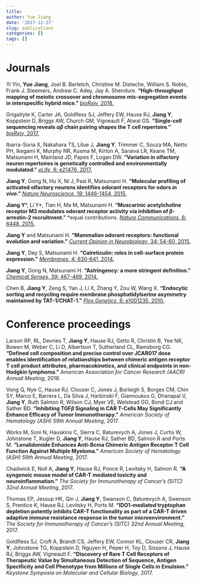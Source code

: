 ```yaml
---
title: 
author: Yue Jiang
date: '2017-12-27'
slug: publications
categories: []
tags: []
---
```


# Journals
Yi Yin, **Yue Jiang**, Joel B. Berletch, Christine M. Disteche, William S. Noble, Frank J. Steemers, Andrew C. Adey,  Jay A. Shendure. **"High-throughput mapping of meiotic crossover and chromosome mis-segregation events in interspecific hybrid mice."** [_bioRxiv_, 2018.](https://www.biorxiv.org/content/early/2018/06/12/338053)

Grigaityte K, Carter JA, Goldfless SJ, Jeffery EW, Hause RJ, **Jiang Y**, Koppstein D, Briggs AW, Church GM, Vigneault F, Atwal GS. **"Single-cell sequencing reveals $\alpha\beta$ chain pairing shapes the T cell repertoire."** [_bioRxiv_, 2017.](https://www.biorxiv.org/content/early/2017/11/02/213462)

Ibarra-Soria X, Nakahara TS, Lilue J, **Jiang Y**, Trimmer C, Souza MA, Netto PH, Ikegami K, Murphy NR, Kusma M, Kirton A, Saraiva LR, Keane TM, Matsunami H, Mainland JD, Papes F, Logan DW. **"Variation in olfactory neuron repertoires is genetically controlled and environmentally modulated."** [_eLife_, 6: e21476, 2017.](https://elifesciences.org/content/6/e21476)

**Jiang Y**, Gong N, Hu X, Ni J, Pasi R, Matsunami H. **"Molecular profiling of activated olfactory neurons identifies odorant receptors for odors _in vivo_."** [_Nature Neuroscience_, 18: 1446-1454, 2015.](http://www.nature.com/neuro/journal/vaop/ncurrent/full/nn.4104.html)

**Jiang Y**\*, Li Y\*, Tian H, Ma M, Matsunami H. **"Muscarinic acetylcholine receptor M3 modulates odorant receptor activity via inhibition of $\beta$-arrestin-2 recruitment."** \*equal contributions. [_Nature Communications_, 6: 6448, 2015.](http://www.nature.com/ncomms/2015/150324/ncomms7448/full/ncomms7448.html)

        
**Jiang Y** and Matsunami H. **"Mammalian odorant receptors: functional evolution and variation."** [_Current Opinion in Neurobiology_, 34: 54-60, 2015.](http://www.sciencedirect.com/science/article/pii/S0959438815000239)
          
**Jiang Y**, Dey S, Matsunami H. **"Calreticulin: roles in cell-surface protein expression."** [_Membranes_, 4: 630-641, 2014.](http://www.ncbi.nlm.nih.gov/pmc/articles/PMC4194052/) 

**Jiang Y**, Gong N, Matsunami H. **"Astringency: a more stringent definition."** [_Chemical Senses_, 39: 467-469, 2014.](http://chemse.oxfordjournals.org/content/39/6/467.full?sid=fda9b134-4b6b-4aa5-80fc-427e8a8a2d82)
       
Chen B, **Jiang Y**, Zeng S, Yan J, Li X, Zhang Y, Zou W, Wang X. **"Endocytic sorting and recycling require membrane phosphatidylserine asymmetry maintained by TAT-1/CHAT-1."** [_Plos Genetics_, 6: e1001235, 2010.](http://www.plosgenetics.org/article/info%3Adoi%2F10.1371%2Fjournal.pgen.1001235)

# Conference proceedings

Larson RP, RL, Devries T, **Jiang Y**, Hause RJ, Getto R, Christin B, Yee NK, Bowen M, Weber C, Li D, Albertson T, Sutherland CL, Ramsborg CG. **"Defined cell composition and precise control over JCAR017 dose enables identification of relationships between chimeric antigen receptor T cell product attributes, pharmacokinetics, and clinical endpoints in non-Hodgkin lymphoma."** _American Association for Cancer Research (AACR) Annual Meeting_, 2018.

Vong Q, Nye C, Hause RJ, Clouser C, Jones J, Burleigh S, Borges CM, Chin SY, Marco E, Barrera L, Da Silva J, Harbinski F, Giannoukos G, Dhanapal V, **Jiang Y**, Ruth Salmon R, Wilson CJ, Myer VE, Welstead GG, Bond CJ and Sather BD. **"Inhibiting TGF$\beta$ Signaling in CAR T-Cells May Significantly Enhance Efficacy of Tumor Immunotherapy."** _American Society of Hematology (ASH) 59th Annual Meeting_, 2017.

Works M, Soni N, Hauskins C, Sierra C, Baturevych A, Jones J, Curtis W, Johnstone T, Kugler D, **Jiang Y**, Hause RJ,  Sather BD, Salmon R and Ports M. **"Lenalidomide Enhances Anti-Bcma Chimeric Antigen Receptor T Cell Function Against Multiple Myeloma."** _American Society of Hematology (ASH) 59th Annual Meeting_, 2017.

Chadwick E, Noll A, **Jiang Y**, Hause RJ, Ponce R, Levitsky H, Salmon R. **"A syngeneic mouse model of CAR-T mediated toxicity and neuroinflammation."** _The Society for Immunotherapy of Cancer's (SITC) 32nd Annual Meeting_, 2017.

Thomas EP, Jessup HK, Qin J, **Jiang Y**, Swanson C, Baturevych A, Swenson S, Prentice K, Hause RJ, Levitsky H, Ports M. **"IDO1-mediated tryptophan depletion potently inhibits CAR-T functionality as part of a CAR-T driven adaptive immune resistance response in the tumor microenvironment."** _The Society for Immunotherapy of Cancer's (SITC) 32nd Annual Meeting_, 2017.


Goldfless SJ, Croft A, Brandt CS, Jeffery EW, Connor KL, Clouser CR, **Jiang Y**, Johnstone TG, Koppstein D, Nguyen H, Peper H, Toy D, Sissons J, Hause RJ, Briggs AW, Vigneault F. **"Discovery of Rare T Cell Receptors of Therapeutic Value by Simultaneous Detection of Sequence, Antigen Specificity and Cell Phenotype from Millions of Single Cells in Emulsion."** _Keystone Symposia on Molecular and Cellular Biology_, 2017.